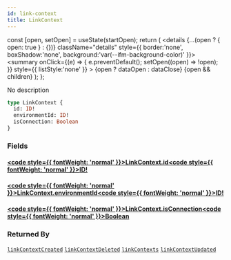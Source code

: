 ```yaml
---
id: link-context
title: LinkContext
---
```









  const [open, setOpen] = useState(startOpen);
  return (
    <details {...(open ? { open: true } : {})} className="details" style={{ border:'none', boxShadow:'none', background:'var(--ifm-background-color)' }}>
      <summary
        onClick={(e) => {
          e.preventDefault();
          setOpen((open) => !open);
        }}
        style={{ listStyle:'none' }}
      >
      {open ? dataOpen : dataClose}
      </summary>
      {open && children}
    </details>
  );
};








No description


```graphql
type LinkContext {
  id: ID!
  environmentId: ID!
  isConnection: Boolean
}
```




### Fields

#### [<code style={{ fontWeight: 'normal' }}>LinkContext.<b>id</b></code>](#)<Bullet />[<code style={{ fontWeight: 'normal' }}><b>ID!</b></code>](/swapi/types/scalars/id.mdx) <Badge class="badge badge--secondary badge--non_null" text="non-null"/> <Badge class="badge badge--secondary " text="scalar"/> 



#### [<code style={{ fontWeight: 'normal' }}>LinkContext.<b>environmentId</b></code>](#)<Bullet />[<code style={{ fontWeight: 'normal' }}><b>ID!</b></code>](/swapi/types/scalars/id.mdx) <Badge class="badge badge--secondary badge--non_null" text="non-null"/> <Badge class="badge badge--secondary " text="scalar"/> 



#### [<code style={{ fontWeight: 'normal' }}>LinkContext.<b>isConnection</b></code>](#)<Bullet />[<code style={{ fontWeight: 'normal' }}><b>Boolean</b></code>](/swapi/types/scalars/boolean.mdx) <Badge class="badge badge--secondary " text="scalar"/> 







### Returned By

[`linkContextCreated`](/swapi/operations/subscriptions/link-context-created.mdx)  <Badge class="badge badge--secondary badge--relation" text="subscription"/><Bullet />[`linkContextDeleted`](/swapi/operations/subscriptions/link-context-deleted.mdx)  <Badge class="badge badge--secondary badge--relation" text="subscription"/><Bullet />[`linkContexts`](/swapi/operations/queries/link-contexts.mdx)  <Badge class="badge badge--secondary badge--relation" text="query"/><Bullet />[`linkContextUpdated`](/swapi/operations/subscriptions/link-context-updated.mdx)  <Badge class="badge badge--secondary badge--relation" text="subscription"/>